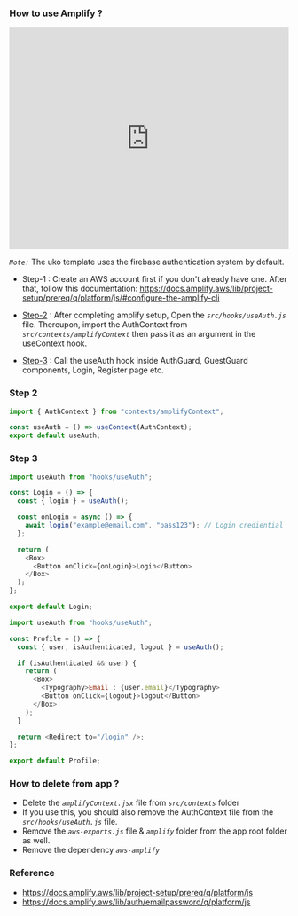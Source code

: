 ### How to use Amplify ?

<iframe
  width="100%"
  height="400"
  src="https://www.youtube.com/embed/9aTv4yR5yrc"
  title="YouTube video player"
  frameBorder="0"
  allow="accelerometer; autoplay; clipboard-write; encrypted-media; gyroscope; picture-in-picture; web-share"
  allowFullScreen
></iframe>

_`Note:`_ The uko template uses the firebase authentication system by default.

- Step-1 : Create an AWS account first if you don't already have one. After that, follow this documentation: https://docs.amplify.aws/lib/project-setup/prereq/q/platform/js/#configure-the-amplify-cli

- [Step-2](#step-2) : After completing amplify setup, Open the _`src/hooks/useAuth.js`_ file. Thereupon, import the AuthContext from _`src/contexts/amplifyContext`_ then pass it as an argument in the useContext hook.

- [Step-3](#step-3) : Call the useAuth hook inside AuthGuard, GuestGuard components, Login, Register page etc.

### Step 2

```js mark=1,3[34:44]
import { AuthContext } from "contexts/amplifyContext";

const useAuth = () => useContext(AuthContext);
export default useAuth;
```

### Step 3

```js login.jsx
import useAuth from "hooks/useAuth";

const Login = () => {
  const { login } = useAuth();

  const onLogin = async () => {
    await login("example@email.com", "pass123"); // Login crediential
  };

  return (
    <Box>
      <Button onClick={onLogin}>Login</Button>
    </Box>
  );
};

export default Login;
```

```js profile.jsx
import useAuth from "hooks/useAuth";

const Profile = () => {
  const { user, isAuthenticated, logout } = useAuth();

  if (isAuthenticated && user) {
    return (
      <Box>
        <Typography>Email : {user.email}</Typography>
        <Button onClick={logout}>logout</Button>
      </Box>
    );
  }

  return <Redirect to="/login" />;
};

export default Profile;
```

### How to delete from app ?

- Delete the _`amplifyContext.jsx`_ file from _`src/contexts`_ folder
- If you use this, you should also remove the AuthContext file from the _`src/hooks/useAuth.js`_ file.
- Remove the _`aws-exports.js`_ file & _`amplify`_ folder from the app root folder as well.
- Remove the dependency _`aws-amplify`_

### Reference

- https://docs.amplify.aws/lib/project-setup/prereq/q/platform/js
- https://docs.amplify.aws/lib/auth/emailpassword/q/platform/js
